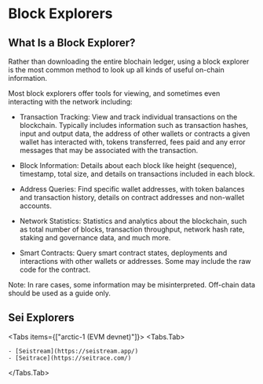 
# Block Explorers

## **What Is a Block Explorer?**

Rather than downloading the entire blochain ledger, using a block explorer is the most common method to look up all kinds of useful on-chain information.

Most block explorers offer tools for viewing, and sometimes even interacting with the network including:

- Transaction Tracking: View and track individual transactions on the blockchain. Typically includes information such as transaction hashes, input and output data, the address of other wallets or contracts a given wallet has interacted with, tokens transferred, fees paid and any error messages that may be associated with the transaction.

- Block Information: Details about each block like height (sequence), timestamp, total size, and details on transactions included in each block.

- Address Queries: Find specific wallet addresses, with token balances and transaction history, details on contract addresses and non-wallet accounts.

- Network Statistics: Statistics and analytics about the blockchain, such as total number of blocks, transaction throughput, network hash rate, staking and governance data, and much more.

- Smart Contracts: Query smart contract states, deployments and interactions with other wallets or addresses. Some may include the raw code for the contract.

<Callout type="info" emoji="📘">
  Note: In rare cases, some information may be misinterpreted. Off-chain data should be used as a guide only.
</Callout>

## Sei Explorers

<Tabs items={["arctic-1 (EVM devnet)"]}>
  <Tabs.Tab>

    - [Seistream](https://seistream.app/)
    - [Seitrace](https://seitrace.com/)

  </Tabs.Tab>
</Tabs>
